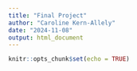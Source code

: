 ```yaml
---
title: "Final Project"
author: "Caroline Kern-Allely"
date: "2024-11-08"
output: html_document
---
```


```r
knitr::opts_chunk$set(echo = TRUE)
```
